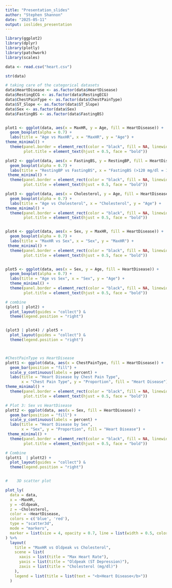 ```yaml
---
title: "Presentation_slides"
author: "Stephen Shannon"
date: "2025-05-11"
output: ioslides_presentation
---
```




```r
library(ggplot2)
library(dplyr)
library(plotly)
library(patchwork)
library(scales)

data <- read.csv("heart.csv")

str(data)

# taking care of the categorical datasets
data$HeartDisease <- as.factor(data$HeartDisease)
data$RestingECG <- as.factor(data$RestingECG)
data$ChestPainType <- as.factor(data$ChestPainType)
data$ST_Slope <- as.factor(data$ST_Slope)
data$Sex <- as.factor(data$Sex)
data$FastingBS <- as.factor(data$FastingBS)


plot1 <- ggplot(data, aes(x = MaxHR, y = Age, fill = HeartDisease)) +
  geom_boxplot(alpha = 0.7) +
  labs(title = "Age vs MaxHR", x = "MaxHR", y = "Age") +
theme_minimal() +
  theme(panel.border = element_rect(color = "black", fill = NA, linewidth = 0.7),
        plot.title = element_text(hjust = 0.5, face = "bold"))

plot2 <- ggplot(data, aes(x = FastingBS, y = RestingBP, fill = HeartDisease)) +
  geom_boxplot(alpha = 0.7) +
  labs(title = "RestingBP vs FastingBS", x = "FastingBS (>120 mg/dl = 1)", y = "Resting BP (mmHg)") +
 theme_minimal() +
  theme(panel.border = element_rect(color = "black", fill = NA, linewidth = 0.7),
        plot.title = element_text(hjust = 0.5, face = "bold"))

plot3 <- ggplot(data, aes(x = Cholesterol, y = Age, fill = HeartDisease)) +
  geom_boxplot(alpha = 0.7) +
  labs(title = "Age vs Cholesterol", x = "Cholesterol", y = "Age") +
theme_minimal() +
  theme(panel.border = element_rect(color = "black", fill = NA, linewidth = 0.7),
        plot.title = element_text(hjust = 0.5, face = "bold"))


plot4 <- ggplot(data, aes(x = Sex, y = MaxHR, fill = HeartDisease)) +
  geom_boxplot(alpha = 0.7) +
  labs(title = "MaxHR vs Sex", x = "Sex", y = "MaxHR") +
 theme_minimal() +
  theme(panel.border = element_rect(color = "black", fill = NA, linewidth = 0.7),
        plot.title = element_text(hjust = 0.5, face = "bold"))


plot5 <- ggplot(data, aes(x = Sex, y = Age, fill = HeartDisease)) +
  geom_boxplot(alpha = 0.7) +
  labs(title = "Age vs Sex", x = "Sex", y = "Age") +
  theme_minimal() +
  theme(panel.border = element_rect(color = "black", fill = NA, linewidth = 0.7),
        plot.title = element_text(hjust = 0.5, face = "bold"))

# combine
(plot1 | plot2) + 
  plot_layout(guides = "collect") & 
  theme(legend.position = "right")


(plot3 | plot4) / plot5 + 
  plot_layout(guides = "collect") & 
  theme(legend.position = "right")



#ChestPainType vs HeartDisease
plott1 <- ggplot(data, aes(x = ChestPainType, fill = HeartDisease)) +
  geom_bar(position = "fill") +
  scale_y_continuous(labels = percent) +
  labs(title = "Heart Disease by Chest Pain Type",
       x = "Chest Pain Type", y = "Proportion", fill = "Heart Disease") +
theme_minimal() +
  theme(panel.border = element_rect(color = "black", fill = NA, linewidth = 0.7),
        plot.title = element_text(hjust = 0.5, face = "bold"))

# Plot 3: Sex vs HeartDisease
plott2 <- ggplot(data, aes(x = Sex, fill = HeartDisease)) +
  geom_bar(position = "fill") +
  scale_y_continuous(labels = percent) +
  labs(title = "Heart Disease by Sex",
       x = "Sex", y = "Proportion", fill = "Heart Disease") +
 theme_minimal() +
  theme(panel.border = element_rect(color = "black", fill = NA, linewidth = 0.7),
        plot.title = element_text(hjust = 0.5, face = "bold"))

# Combine 
(plott1  | plott2) + 
  plot_layout(guides = "collect") & 
  theme(legend.position = "right")


#    3D scatter plot

plot_ly(
  data = data,
  x = ~MaxHR,
  y = ~Oldpeak,
  z = ~Cholesterol,
  color = ~HeartDisease,
  colors = c('blue', 'red'),
  type = "scatter3d",
  mode = "markers",
  marker = list(size = 4, opacity = 0.7, line = list(width = 0.5, color = 'gray'))
) %>%
  layout(
    title = "MaxHR vs Oldpeak vs Cholesterol",
    scene = list(
      xaxis = list(title = "Max Heart Rate"),
      yaxis = list(title = "Oldpeak (ST Depression)"),
      zaxis = list(title = "Cholesterol (mg/dl)")
    ),
    legend = list(title = list(text = "<b>Heart Disease</b>"))
  )


```

